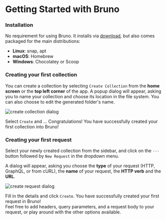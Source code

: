 # Getting Started with Bruno

### Installation

No requirement for using Bruno. It installs via [download](https://www.usebruno.com/downloads), but also comes packaged for the main distributions:

- **Linux**: snap, apt
- **macOS**: Homebrew
- **Windows**: Chocolatey or Scoop

### Creating your first collection

You can create a collection by selecting `Create Collection` from the **home screen** or the **top left corner** of the app.
A popup dialog will appear, asking you to name your collection and choose its location in the file system. You can also choose to edit the generated folder's name.

![create collection dialog](/screenshots/new-collection.webp)

Select `Create` and ... Congratulations! You have successfully created your first collection into Bruno!

### Creating your first request

Select your newly created collection from the sidebar, and click on the `···` button followed by `New Request` in the dropdown menu.

A dialog will appear, asking you choose the **type** of your request (HTTP, GraphQL, or from cURL), the **name** of your request, the **HTTP verb** and the **URL**.

![create request dialog](/screenshots/new-request.webp)

Fill in the details and click `Create`. You have successfully created your first request in Bruno! \
Feel free to add headers, query parameters, and a request body to your request, or play around with the other options available.